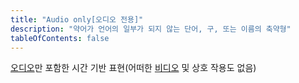 ```yaml
---
title: "Audio only[오디오 전용]"
description: "약어가 언어의 일부가 되지 않는 단어, 구, 또는 이름의 축약형"
tableOfContents: false
---
```


[오디오](../audio "음향 재생 기술")만 포함한 시간 기반 표현(어떠한 [비디오](../video "움직이거나 순서화된 그림이나 사진에 관한 기술") 및 상호 작용도 없음)